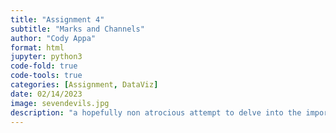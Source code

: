 ```yaml
---
title: "Assignment 4"
subtitle: "Marks and Channels"
author: "Cody Appa"
format: html
jupyter: python3
code-fold: true
code-tools: true
categories: [Assignment, DataViz]
date: 02/14/2023
image: sevendevils.jpg
description: "a hopefully non atrocious attempt to delve into the importance of marks and channels"
---
```

